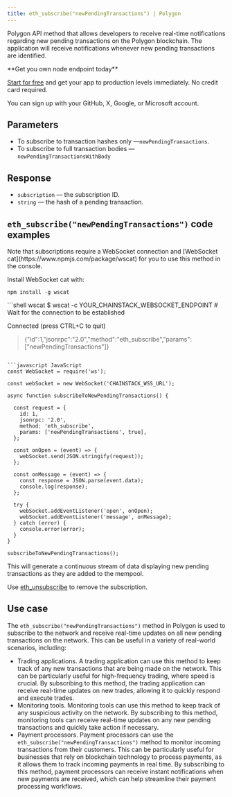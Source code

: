 ---
title: eth_subscribe("newPendingTransactions") | Polygon
---

Polygon API method that allows developers to receive real-time notifications regarding new pending transactions on the Polygon blockchain. The application will receive notifications whenever new pending transactions are identified.

<Check>
**Get you own node endpoint today**

[Start for free](https://console.chainstack.com/) and get your app to production levels immediately. No credit card required.

You can sign up with your GitHub, X, Google, or Microsoft account.
</Check>


## Parameters

* To subscribe to transaction hashes only —`newPendingTransactions`.
* To subscribe to full transaction bodies — `newPendingTransactionsWithBody`

## Response

* `subscription` — the subscription ID.
* `string`  — the hash of a pending transaction.

## `eth_subscribe("newPendingTransactions")` code examples

<Note>
Note that subscriptions require a WebSocket connection and [WebSocket cat](https://www.npmjs.com/package/wscat) for you to use this method in the console.

Install WebSocket cat with:

`npm install -g wscat`
</Note>

<CodeGroup>
```shell wscat
$ wscat -c YOUR_CHAINSTACK_WEBSOCKET_ENDPOINT
# Wait for the connection to be established

Connected (press CTRL+C to quit)

> {"id":1,"jsonrpc":"2.0","method":"eth_subscribe","params":["newPendingTransactions"]}
```

```javascript JavaScript
const WebSocket = require('ws');

const webSocket = new WebSocket('CHAINSTACK_WSS_URL');

async function subscribeToNewPendingTransactions() {
  
  const request = {
    id: 1,
    jsonrpc: '2.0',
    method: 'eth_subscribe',
    params: ['newPendingTransactions', true],
  };

  const onOpen = (event) => {
    webSocket.send(JSON.stringify(request));
  };

  const onMessage = (event) => {
    const response = JSON.parse(event.data);
    console.log(response);
  };

  try {
    webSocket.addEventListener('open', onOpen);
    webSocket.addEventListener('message', onMessage);
  } catch (error) {
    console.error(error);
  }
}

subscribeToNewPendingTransactions();
```
</CodeGroup>


This will generate a continuous stream of data displaying new pending transactions as they are added to the mempool.

Use [eth\_unsubscribe](/api-reference/polygon-native-unsubscribe) to remove the subscription.

## Use case

The `eth_subscribe("newPendingTransactions")` method in Polygon is used to subscribe to the network and receive real-time updates on all new pending transactions on the network. This can be useful in a variety of real-world scenarios, including:

* Trading applications. A trading application can use this method to keep track of any new transactions that are being made on the network. This can be particularly useful for high-frequency trading, where speed is crucial. By subscribing to this method, the trading application can receive real-time updates on new trades, allowing it to quickly respond and execute trades.
* Monitoring tools. Monitoring tools can use this method to keep track of any suspicious activity on the network. By subscribing to this method, monitoring tools can receive real-time updates on any new pending transactions and quickly take action if necessary.
* Payment processors. Payment processors can use the `eth_subscribe("newPendingTransactions")` method to monitor incoming transactions from their customers. This can be particularly useful for businesses that rely on blockchain technology to process payments, as it allows them to track incoming payments in real time. By subscribing to this method, payment processors can receive instant notifications when new payments are received, which can help streamline their payment processing workflows.